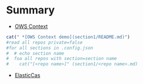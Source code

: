 # Summary


* [OWS Context](section1/ows-context.md)
```r
cat(" *[OWS Context demo](section1/README.md)")
#read all repos private=false
#for all sections in .config.json
#  # echo section name
#  foa all repos with section=section name
#    cat("[<repo name>]" (section1/<repo name>.md)
```
* [ElasticCas](section1/elasticCas.md)

